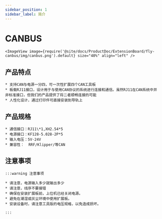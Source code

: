 ```yaml
---
sidebar_position: 1
sidebar_label: 简介
---
```



# CANBUS

    <ImageView image={require('@site/docs/ProductDoc/ExtensionBoard/fly-canbus/img/canbus.png').default} size="40%" align="left" />


## 产品特点

    * 支持CAN与电源一分四，可一次性扩展四个CAN工具板
    * 板载RJ11接口，设计用于与使用CAN协议的系统进行连接和通信。虽然RJ11在CAN系统中并非标准接口，但我们的产品提供了将二者顺畅连接的可能
    * 人性化设计，通过打印件可直接安装到导轨上

## 产品规格

    * 通信接口：RJ11\*1,XH2.54*5
    * 电源接口：KF128-5.028-2P*5
    * 输入电压：5V-24V
    * 兼容性：  RRF/Klipper/等CAN

## 注意事项

    :::warning 注意事项

    * 请注意，电源输入多少就输出多少
    * 请注意，线序不要接错
    * 确保在安装扩展板前，上位机已经关闭电源。
    * 避免在潮湿或灰尘环境中使用扩展板。
    * 安装设备时，请注意工具版的电压规格，以免造成损坏。

    :::
